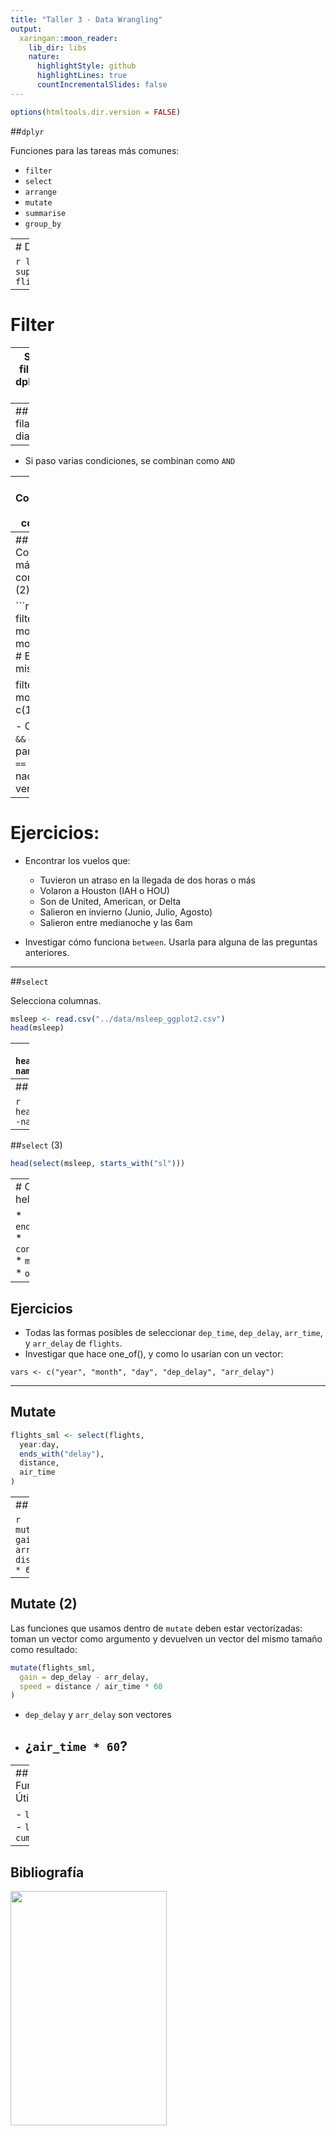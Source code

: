 ```yaml
---
title: "Taller 3 - Data Wrangling"
output:
  xaringan::moon_reader:
    lib_dir: libs
    nature:
      highlightStyle: github
      highlightLines: true
      countIncrementalSlides: false
---
```


```r
options(htmltools.dir.version = FALSE)
```

##`dplyr`

Funciones para las tareas más comunes:

- `filter`
- `select`
- `arrange`
- `mutate`
- `summarise`
- `group_by`

---
# Datos


```r
library(nycflights13)
suppressPackageStartupMessages(library(dplyr))
flights
```
---

# Filter

--
Seleccionar las filas de enero
```r
dplyr::filter(flights, month == 1)

```

---
## Seleccionar las filas de el primer dia de enero
```r
filter(flights, month == 1, day == 1)
```

--

- Si paso varias condiciones, se combinan como `AND`


---
## Condiciones más complejas
 
Puedo usar operadores lógicos:

```r
filter(flights, month == 1 & day == 1)
```

---
## Condiciones más complejas (2)

```r
filter(flights, month == 1 | month == 2)
# Es lo mismo que

filter(flights, month %in% c(1, 2))
```

- Cuidado! 
`&&` es parecido a `&`, `==` no tiene nada que ver con `=`.

---

# Ejercicios:

- Encontrar los vuelos que:

  - Tuvieron un atraso en la llegada de dos horas o más
  - Volaron a Houston (IAH o HOU)
  - Son de United, American, or Delta
  - Salieron en invierno (Junio, Julio, Agosto)
  - Salieron entre medianoche y las 6am


- Investigar cómo funciona `between`. Usarla para alguna de las preguntas anteriores.


---

##`select`

Selecciona columnas.

```r
msleep <- read.csv("../data/msleep_ggplot2.csv")
head(msleep)
```

---
```r
head(select(msleep, name, sleep_total))
```

---
##`select` (2)

```r
head(select(msleep, -name))
```

---
##`select` (3)

```r
head(select(msleep, starts_with("sl")))
```

---
# Otros helpers:

 * `ends_with`
 * `contains`
 * `matches`
 * `one_of`
 
---

## Ejercicios

- Todas las formas posibles de seleccionar `dep_time`, `dep_delay`, `arr_time`, y `arr_delay` de `flights`.
- Investigar que hace one_of(), y como lo usarían con un vector: 

`vars <- c("year", "month", "day", "dep_delay", "arr_delay")`


---

## Mutate

```r

flights_sml <- select(flights, 
  year:day, 
  ends_with("delay"), 
  distance, 
  air_time
)


```
---
## Mutate

```r
mutate(flights_sml,
  gain = dep_delay - arr_delay,
  speed = distance / air_time * 60
)
```

---


## Mutate (2)
Las funciones que usamos dentro de `mutate` deben estar vectorizadas: toman un vector como argumento y devuelven un vector del mismo tamaño como resultado:

```r
mutate(flights_sml,
  gain = dep_delay - arr_delay,
  speed = distance / air_time * 60
)
```

- `dep_delay` y `arr_delay` son vectores
- ¿`air_time * 60`?
---

---
## Funciones Útiles

- `lead()`
- `lag()` 
- `cumsum()`

---
## Bibliografía

<div align="left">
<img src="imgs/r4ds.png" width=250 height=375>
</div>
